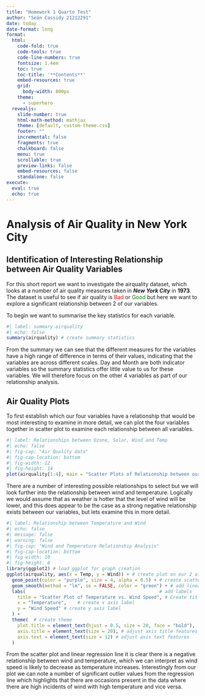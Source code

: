 ```yaml
---
title: "Homework 1 Quarto Test"
author: "Seán Cassidy 21212291"
date: today
date-format: long
format:
  html:
    code-fold: true
    code-tools: true
    code-line-numbers: true
    fontsize: 1.4em
    toc: true
    toc-title: '**Contents**'
    embed-resources: true
    grid:
      body-width: 800px
    theme: 
      - superhero
  revealjs: 
    slide-number: true
    html-math-method: mathjax
    theme: [default, custom-theme.css]
    footer: ""
    incremental: false
    fragments: true
    chalkboard: false
    menu: true
    scrollable: true
    preview-links: false
    embed-resources: false
    standalone: false       
execute: 
  eval: true
  echo: true
---
```



# Analysis of Air Quality in New York City

## Identification of Interesting Relationship between Air Quality Variables

For this short report we want to investigate the airquality dataset, which looks at a number of air quality measures taken in ___New York City___ in __1973__. The dataset is useful to see if air quality is <span style="color: red;">Bad</span> or <span style="color: green;">Good</span> but here we want to explore a significant relationship between 2 of our variables.

To begin we want to summarise the key statistics for each variable.

```r
#| label: summary-airquality
#| echo: false
summary(airquality) # create summary statistics
```

From the summary we can see that the different measures for the variables have a high range of difference in terms of their values, indicating that the variables are across different scales. Day and Month are both indicator variables so the summary statistics offer little value to us for these variables. We will therefore focus on the other 4 variables as part of our relationship analysis.

## Air Quality Plots

To first establish which our four variables have a relationship that would be most interesting to examine in more detail, we can plot the four variables together in scatter plot to examine each relationship between all variables.

```r
#| label: Relationships between Ozone, Solar, Wind and Temp
#| echo: false
#| fig-cap: "Air Quality data"
#| fig-cap-location: bottom
#| fig-width: 12
#| fig-height: 14
plot(airquality[1:4], main = "Scatter Plots of Relationship between our variables") # produce generic scatter plots for all variables
```

There are a number of interesting possible relationships to select but we will look further into the relationship between wind and temperature. Logically we would assume that as weather is hotter that the level of wind will be lower, and this does appear to be the case as a strong negative relationship exists between our variables, but lets examine this in more detail.

```r
#| label: Relationship between Temperature and Wind
#| echo: false
#| message: false
#| warning: false
#| fig-cap: "Wind and Temperature Relationship Analysis"
#| fig-cap-location: bottom
#| fig-width: 10
#| fig-height: 8
library(ggplot2) # load ggplot for graph creation
ggplot(airquality, aes(x = Temp, y = Wind)) + # create plot on our 2 airquality variables
  geom_point(color = "purple", size = 4, alpha = 0.5) + # create scatter plot with amended point formatting
  geom_smooth(method = "lm", se = FALSE, color = "green") + # add linear regression line
  labs(                                                 # add labels
    title = "Scatter Plot of Temperature vs. Wind Speed", # Create title label
    x = "Temperature",    # create x axis label
    y = "Wind Speed" # create y axis label
  ) + 
  theme(  # create theme
    plot.title = element_text(hjust = 0.5, size = 20, face = "bold"),   # adjust title features
    axis.title = element_text(size = 20), # adjust axis title features
    axis.text = element_text(size = 12) # adjust axis text features
  )

```

From the scatter plot and linear regression line it is clear there is a negative relationship between wind and temperature, which we can interpret as wind speed is likely to decrease as temperature increases. Interestingly from our plot we can note a number of significant outlier values from the regression line which highlights that there are occasions present in the data where there are high incidents of wind with high temperature and vice versa.   